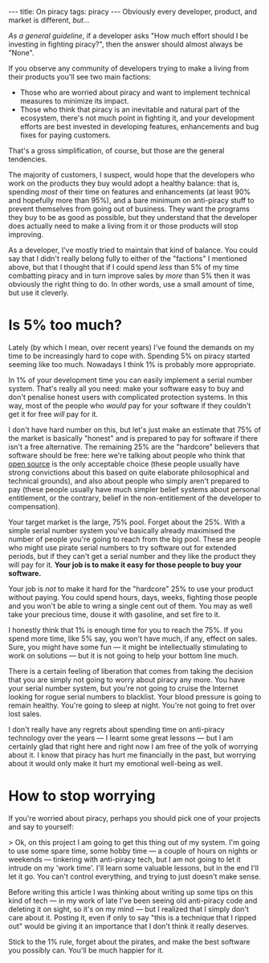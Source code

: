 ---
title: On piracy
tags: piracy
---
Obviously every developer, product, and market is different, ''but...''

''As a general guideline'', if a developer asks "How much effort should I be investing in fighting piracy?", then the answer should almost always be "None".

If you observe any community of developers trying to make a living from their products you'll see two main factions:

* Those who are worried about piracy and want to implement technical measures to minimize its impact.
* Those who think that piracy is an inevitable and natural part of the ecosystem, there's not much point in fighting it, and your development efforts are best invested in developing features, enhancements and bug fixes for paying customers.

That's a gross simplification, of course, but those are the general tendencies.

The majority of customers, I suspect, would hope that the developers who work on the products they buy would adopt a healthy balance: that is, spending ''most'' of their time on features and enhancements (at least 90% and hopefully more than 95%), and a bare minimum on anti-piracy stuff to prevent themselves from going out of business. They want the programs they buy to be as good as possible, but they understand that the developer does actually need to make a living from it or those products will stop improving.

As a developer, I've mostly tried to maintain that kind of balance. You could say that I didn't really belong fully to either of the "factions" I mentioned above, but that I thought that if I could spend ''less'' than 5% of my time combatting piracy and in turn improve sales by ''more'' than 5% then it was obviously the right thing to do. In other words, use a small amount of time, but use it cleverly.

= Is 5% too much? =

Lately (by which I mean, over recent years) I've found the demands on my time to be increasingly hard to cope with. Spending 5% on piracy started seeming like too much. Nowadays I think 1% is probably more appropriate.

In 1% of your development time you can easily implement a serial number system. That's really all you need: make your software easy to buy and don't penalise honest users with complicated protection systems. In this way, most of the people who ''would'' pay for your software if they couldn't get it for free ''will'' pay for it.

I don't have hard number on this, but let's just make an estimate that 75% of the market is basically "honest" and is prepared to pay for software if there isn't a free alternative. The remaining 25% are the "hardcore" believers that software should be free: here we're talking about people who think that [[open source]] is the only acceptable choice (these people usually have strong convictions about this based on quite elaborate philosophical and technical grounds), and also about people who simply aren't prepared to pay (these people usually have much simpler belief systems about personal entitlement, or the contrary, belief in the non-entitlement of the developer to compensation).

Your target market is the large, 75% pool. Forget about the 25%. With a simple serial number system you've basically already maximised the number of people you're going to reach from the big pool. These are people who might use pirate serial numbers to try software out for extended periods, but if they can't get a serial number and they like the product they will pay for it. '''Your job is to make it easy for those people to buy your software.'''

Your job is ''not'' to make it hard for the "hardcore" 25% to use your product without paying. You could spend hours, days, weeks, fighting those people and you won't be able to wring a single cent out of them. You may as well take your precious time, douse it with gasoline, and set fire to it.

I honestly think that 1% is enough time for you to reach the 75%. If you spend more time, like 5% say, you won't have much, if any, effect on sales. Sure, you might have some fun &mdash; it might be intellectually stimulating to work on solutions &mdash; but it is not going to help your bottom line much.

There is a certain feeling of liberation that comes from taking the decision that you are simply not going to worry about piracy any more. You have your serial number system, but you're not going to cruise the Internet looking for rogue serial numbers to blacklist. Your blood pressure is going to remain healthy. You're going to sleep at night. You're not going to fret over lost sales.

I don't really have any regrets about spending time on anti-piracy technology over the years &mdash; I learnt some great lessons &mdash; but I am certainly glad that right here and right now I am free of the yolk of worrying about it. I know that piracy has hurt me financially in the past, but worrying about it would only make it hurt my emotional well-being as well.

= How to stop worrying =

If you're worried about piracy, perhaps you should pick one of your projects and say to yourself:

> Ok, on this project I am going to get this thing out of my system. I'm going to use some spare time, some hobby time &mdash; a couple of hours on nights or weekends &mdash; tinkering with anti-piracy tech, but I am not going to let it intrude on my 'work time'. I'll learn some valuable lessons, but in the end I'll let it go. You can't control everything, and trying to just doesn't make sense.

Before writing this article I was thinking about writing up some tips on this kind of tech &mdash; in my work of late I've been seeing old anti-piracy code and deleting it on sight, so it's on my mind &mdash; but I realized that I simply don't care about it. Posting it, even if only to say "this is a technique that I ripped out" would be giving it an importance that I don't think it really deserves.

Stick to the 1% rule, forget about the pirates, and make the best software you possibly can. You'll be much happier for it.
